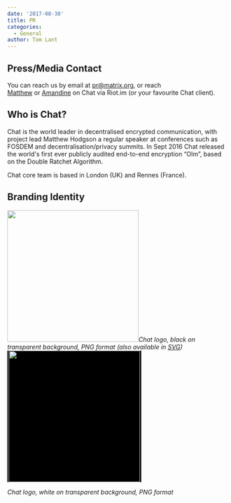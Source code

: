 ```yaml
---
date: '2017-08-30'
title: PR
categories:
  - General
author: Tom Lant
---
```


<h2>Press/Media Contact</h2>
You can reach us by email at <a href="mailto:pr@matrix.org">pr@matrix.org</a>, or reach <a href="https://riot.im/develop/#/user/@matthew:matrix.org?action=chat">Matthew</a> or <a href="https://riot.im/develop/#/user/@amandine:matrix.org?action=chat">Amandine</a> on Chat via Riot.im (or your favourite Chat client).
<h2>Who is Chat?</h2>
Chat is the world leader in decentralised encrypted communication, with project lead Matthew Hodgson a regular speaker at conferences such as FOSDEM and decentralisation/privacy summits. In Sept 2016 Chat released the world's first ever publicly audited end-to-end encryption “Olm”, based on the Double Ratchet Algorithm.

Chat core team is based in London (UK) and Rennes (France).

<h2>Branding Identity</h2>
<a href="https://github.com/vector-im/logos/raw/master/matrix/matrix-logo.png"><img class="alignnone size-medium" src="https://github.com/vector-im/logos/raw/master/matrix/matrix-logo.png" width="300" /></a><em>Chat logo, black on transparent background, PNG format (also available in <a href="https://github.com/vector-im/logos/raw/master/matrix/matrix-logo.svg">SVG</a>)</em>

<span style="padding-left: 3px; padding-right: 3px; background: black; display: inline-block;">
<a href="https://github.com/vector-im/logos/raw/master/matrix/matrix-logo-white.png"><img class="alignnone size-medium" src="https://github.com/vector-im/logos/raw/master/matrix/matrix-logo-white.png" width="300" /></a></span>

<em>Chat logo, white on transparent background, PNG format</em>
<h4></h4>